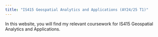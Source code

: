 ```yaml
---
title: "IS415 Geospatial Analytics and Applications (AY24/25 T1)"
---
```


In this website, you will find my relevant coursework for IS415 Geospatial Analytics and Applications.
